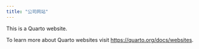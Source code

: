```yaml
---
title: "公司网站"
---
```


This is a Quarto website.

To learn more about Quarto websites visit <https://quarto.org/docs/websites>.
